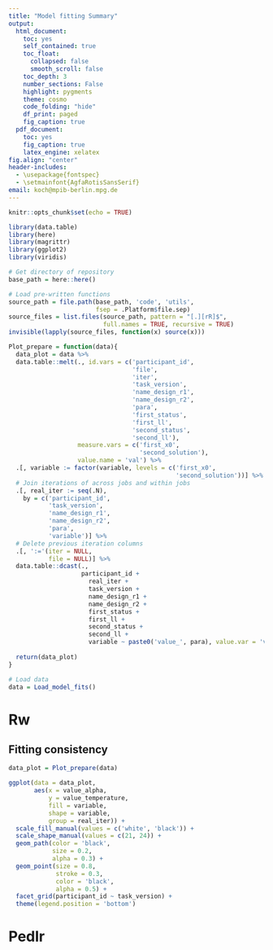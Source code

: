 ```yaml
---
title: "Model fitting Summary"
output:
  html_document:
    toc: yes
    self_contained: true
    toc_float:
      collapsed: false
      smooth_scroll: false
    toc_depth: 3
    number_sections: False
    highlight: pygments
    theme: cosmo
    code_folding: "hide"
    df_print: paged
    fig_caption: true
  pdf_document:
    toc: yes
    fig_caption: true
    latex_engine: xelatex
fig.align: "center"
header-includes:
  - \usepackage{fontspec}
  - \setmainfont{AgfaRotisSansSerif}
email: koch@mpib-berlin.mpg.de
---
```


```r
knitr::opts_chunk$set(echo = TRUE)
```

```r
library(data.table)
library(here)
library(magrittr)
library(ggplot2)
library(viridis)
```

```r
# Get directory of repository
base_path = here::here()

# Load pre-written functions
source_path = file.path(base_path, 'code', 'utils',
                        fsep = .Platform$file.sep)
source_files = list.files(source_path, pattern = "[.][rR]$",
                          full.names = TRUE, recursive = TRUE)
invisible(lapply(source_files, function(x) source(x)))
```

```r
Plot_prepare = function(data){
  data_plot = data %>%
  data.table::melt(., id.vars = c('participant_id',
                                  'file',
                                  'iter',
                                  'task_version',
                                  'name_design_r1',
                                  'name_design_r2',
                                  'para',
                                  'first_status',
                                  'first_ll',
                                  'second_status',
                                  'second_ll'),
                   measure.vars = c('first_x0',
                                    'second_solution'),
                   value.name = 'val') %>%
  .[, variable := factor(variable, levels = c('first_x0',
                                              'second_solution'))] %>%
  # Join iterations of across jobs and within jobs
  .[, real_iter := seq(.N),
    by = c('participant_id',
           'task_version',
           'name_design_r1',
           'name_design_r2',
           'para',
           'variable')] %>%
  # Delete previous iteration columns
  .[, ':='(iter = NULL,
           file = NULL)] %>%
  data.table::dcast(.,
                    participant_id + 
                      real_iter +
                      task_version + 
                      name_design_r1 + 
                      name_design_r2 + 
                      first_status + 
                      first_ll + 
                      second_status + 
                      second_ll + 
                      variable ~ paste0('value_', para), value.var = 'val')
  
  return(data_plot)
}
```


```r
# Load data
data = Load_model_fits()
```

# Rw

## Fitting consistency

```r
data_plot = Plot_prepare(data)

ggplot(data = data_plot,
       aes(x = value_alpha,
           y = value_temperature,
           fill = variable,
           shape = variable,
           group = real_iter)) +
  scale_fill_manual(values = c('white', 'black')) +
  scale_shape_manual(values = c(21, 24)) +
  geom_path(color = 'black',
            size = 0.2,
            alpha = 0.3) +
  geom_point(size = 0.8,
             stroke = 0.3,
             color = 'black',
             alpha = 0.5) +
  facet_grid(participant_id ~ task_version) +
  theme(legend.position = 'bottom')
```

# Pedlr

```r

```

